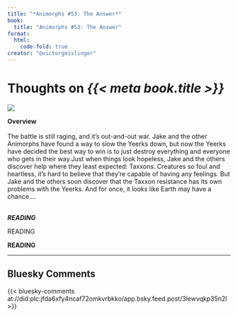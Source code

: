 ```yaml
---
title: "*Animorphs #53: The Answer*"
book:
  title: "Animorphs #53: The Answer"
format:
  html:
    code-fold: true
creator: "@victorgeislinger"
---
```


# Thoughts on *{{< meta book.title >}}*

::: {layout="[30,70]"}
![](https://books.google.com/books/content?id=piWGDwAAQBAJ&printsec=frontcover&img=2)

**Overview** <br/>
<br/>
The battle is still raging, and it's out-and-out war. Jake and the other Animorphs have found a way to slow the Yeerks down, but now the Yeerks have decided the best way to win is to just destroy everything and everyone who gets in their way.Just when things look hopeless, Jake and the others discover help where they least expected: Taxxons. Creatures so foul and heartless, it's hard to believe that they're capable of having any feelings. But Jake and the others soon discover that the Taxxon resistance has its own problems with the Yeerks. And for once, it looks like Earth may have a chance....
<br/>
<br/>


:::


***READING***

READING

**READING**

--- 

:::{.callout-note icon=false}

## Bluesky Comments

{{< bluesky-comments at://did:plc:jfda6xfy4ncaf72omkvrbkko/app.bsky.feed.post/3lewvqkp35n2l >}}


:::
